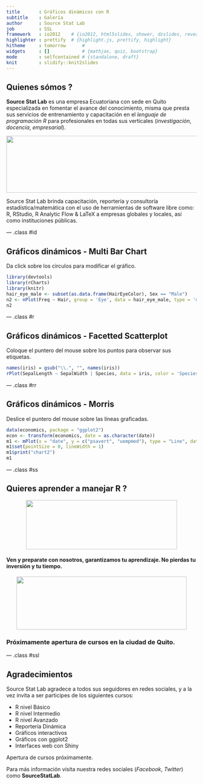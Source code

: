 ```yaml
---
title       : Gráficos dinámicos con R
subtitle    : Galería 
author      : Source Stat Lab
job         : SSL
framework   : io2012    # {io2012, html5slides, shower, dzslides, revealjs ...}
highlighter : prettify  # {highlight.js, prettify, highlight}
hitheme     : tomorrow      # 
widgets     : []            # {mathjax, quiz, bootstrap}
mode        : selfcontained # {standalone, draft}
knit        : slidify::knit2slides
---
```


## Quienes sómos ?

**Source Stat Lab** es una empresa Ecuatoriana con sede en Quito especializada en fomentar el avance del conocimiento, misma que presta sus servicios de entrenamiento y capacitación en el *lenguaje de programación R* para profesionales en todas sus verticales (*investigación*, *docencia*, *empresarial*).

<center>
<img src="logo.png" height="150px" width="700px" align="center" />
</center>

Source Stat Lab brinda capacitación, reportería y consultoría estadística/matemática con el uso de herramientas de software libre como: R, RStudio, R Analytic Flow & LaTeX a empresas globales y locales, así como instituciones públicas.


--- .class #id 

## Gráficos dinámicos - Multi Bar Chart

Da click sobre los circulos para modificar el gráfico.

```r
library(devtools)
library(rCharts)
library(knitr)
hair_eye_male <- subset(as.data.frame(HairEyeColor), Sex == "Male")
n2 <- nPlot(Freq ~ Hair, group = 'Eye', data = hair_eye_male, type = 'multiBarChart')
n2
```


--- .class #r

## Gráficos dinámicos - Facetted Scatterplot

Coloque el puntero del mouse sobre los puntos para observar sus etiquetas.

```r
names(iris) = gsub("\\.", "", names(iris))
rPlot(SepalLength ~ SepalWidth | Species, data = iris, color = 'Species', type = 'point')
```


--- .class #rr

## Gráficos dinámicos - Morris

Deslice el puntero del mouse sobre las líneas graficadas.

```r
data(economics, package = "ggplot2")
econ <- transform(economics, date = as.character(date))
m1 <- mPlot(x = "date", y = c("psavert", "uempmed"), type = "Line", data = econ)
m1$set(pointSize = 0, lineWidth = 1)
m1$print("chart2")
m1
```

--- .class #ss

## Quieres aprender a manejar R ?

<center>
<img src="curso.jpg" height="130px" width="400px" align="center" />
</center>

#### Ven y preparate con nosotros, garantizamos tu aprendizaje. No pierdas tu inversión y tu tiempo.

<center>
<img src="programas.jpg" height="140px" width="450px" align="center" />
</center>

### Próximamente apertura de cursos en la ciudad de Quito.

--- .class #ssl

## Agradecimientos

Source Stat Lab agradece a todos sus seguidores en redes sociales, y a la vez invita a ser participes de los siguientes cursos:

- R nivel Básico
- R nivel Intermedio
- R nivel Avanzado
- Reportería Dinámica
- Gráficos interactivos
- Gráficos con ggplot2
- Interfaces web con Shiny

Apertura de cursos próximamente. 

Para más información visita nuestra redes sociales (*Facebook*, *Twitter*) como **SourceStatLab**.




